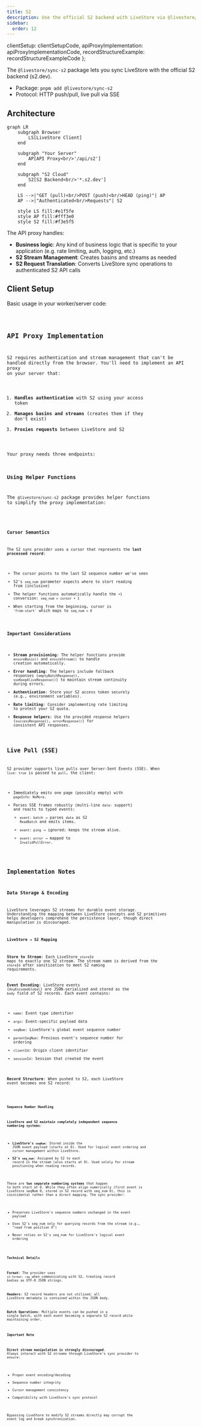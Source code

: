```yaml
---
title: S2
description: Use the official S2 backend with LiveStore via @livestore/sync-s2
sidebar:
  order: 12
---
```



  clientSetup: clientSetupCode,
  apiProxyImplementation: apiProxyImplementationCode,
  recordStructureExample: recordStructureExampleCode
};

The `@livestore/sync-s2` package lets you sync LiveStore with the official S2 backend (s2.dev).

- Package: `pnpm add @livestore/sync-s2`
- Protocol: HTTP push/pull, live pull via SSE

## Architecture

```mermaid
graph LR
    subgraph Browser
        LS[LiveStore Client]
    end
    
    subgraph "Your Server"
        AP[API Proxy<br/>'/api/s2']
    end
    
    subgraph "S2 Cloud"
        S2[S2 Backend<br/>'*.s2.dev']
    end
    
    LS -->|"GET (pull)<br/>POST (push)<br/>HEAD (ping)"| AP
    AP -->|"Authenticated<br/>Requests"| S2
    
    style LS fill:#e1f5fe
    style AP fill:#fff3e0
    style S2 fill:#f3e5f5
```

The API proxy handles:
- **Business logic**: Any kind of business logic that is specific to your application (e.g. rate limiting, auth, logging, etc.)
- **S2 Stream Management**: Creates basins and streams as needed
- **S2 Request Translation**: Converts LiveStore sync operations to authenticated S2 API calls

## Client Setup

Basic usage in your worker/server code:

<Code lang="ts" meta="twoslash" code={CODE.clientSetup} title="src/livestore.worker.ts" />

## API Proxy Implementation

S2 requires authentication and stream management that can't be handled directly from the browser. You'll need to implement an API proxy on your server that:

1. **Handles authentication** with S2 using your access token
2. **Manages basins and streams** (creates them if they don't exist)
3. **Proxies requests** between LiveStore and S2

Your proxy needs three endpoints:

### Using Helper Functions

The `@livestore/sync-s2` package provides helper functions to simplify the proxy implementation:

<Code lang="ts" meta="twoslash" code={CODE.apiProxyImplementation} title="api/s2.ts" />

### Cursor Semantics

The S2 sync provider uses a cursor that represents the **last processed record**:
- The cursor points to the last S2 sequence number we've seen
- S2's `seq_num` parameter expects where to start reading from (inclusive)
- The helper functions automatically handle the `+1` conversion: `seq_num = cursor + 1`
- When starting from the beginning, cursor is `'from-start'` which maps to `seq_num = 0`

### Important Considerations

- **Stream provisioning**: The helper functions provide `ensureBasin()` and `ensureStream()` to handle creation automatically.
- **Error handling**: The helpers include fallback responses (`emptyBatchResponse()`, `sseKeepAliveResponse()`) to maintain stream continuity during errors.
- **Authentication**: Store your S2 access token securely (e.g., environment variables).
- **Rate limiting**: Consider implementing rate limiting to protect your S2 quota.
- **Response helpers**: Use the provided response helpers (`successResponse()`, `errorResponse()`) for consistent API responses.

## Live Pull (SSE)

S2 provider supports live pulls over Server-Sent Events (SSE). When `live: true` is passed to `pull`, the client:
- Immediately emits one page (possibly empty) with `pageInfo: NoMore`.
- Parses SSE frames robustly (multi-line `data:` support) and reacts to typed events:
  - `event: batch` → parses `data` as S2 `ReadBatch` and emits items.
  - `event: ping` → ignored; keeps the stream alive.
  - `event: error` → mapped to `InvalidPullError`.

## Implementation Notes

### Data Storage & Encoding

LiveStore leverages S2 streams for durable event storage. Understanding the mapping between LiveStore concepts and S2 primitives helps developers comprehend the persistence layer, though direct manipulation is discouraged.

#### LiveStore → S2 Mapping

**Store to Stream**: Each LiveStore `storeId` maps to exactly one S2 stream. The stream name is derived from the `storeId` after sanitization to meet S2 naming requirements.

**Event Encoding**: LiveStore events (`AnyEncodedGlobal`) are JSON-serialized and stored as the `body` field of S2 records. Each event contains:
- `name`: Event type identifier
- `args`: Event-specific payload data
- `seqNum`: LiveStore's global event sequence number
- `parentSeqNum`: Previous event's sequence number for ordering
- `clientId`: Origin client identifier
- `sessionId`: Session that created the event

**Record Structure**: When pushed to S2, each LiveStore event becomes one S2 record:

<Code lang="json" code={CODE.recordStructureExample} title="S2 Record Example" />

#### Sequence Number Handling

**LiveStore and S2 maintain completely independent sequence numbering systems**:

- **LiveStore's `seqNum`**: Stored inside the JSON event payload (starts at 0). Used for logical event ordering and cursor management within LiveStore.
- **S2's `seq_num`**: Assigned by S2 to each record in the stream (also starts at 0). Used solely for stream positioning when reading records.

These are **two separate numbering systems** that happen to both start at 0. While they often align numerically (first event is LiveStore seqNum 0, stored in S2 record with seq_num 0), this is coincidental rather than a direct mapping. The sync provider:
- Preserves LiveStore's sequence numbers unchanged in the event payload
- Uses S2's seq_num only for querying records from the stream (e.g., "read from position X")
- Never relies on S2's seq_num for LiveStore's logical event ordering

#### Technical Details

**Format**: The provider uses `s2-format: raw` when communicating with S2, treating record bodies as UTF-8 JSON strings.

**Headers**: S2 record headers are not utilized; all LiveStore metadata is contained within the JSON body.

**Batch Operations**: Multiple events can be pushed in a single batch, with each event becoming a separate S2 record while maintaining order.

#### Important Note

**Direct stream manipulation is strongly discouraged**. Always interact with S2 streams through LiveStore's sync provider to ensure:
- Proper event encoding/decoding
- Sequence number integrity
- Cursor management consistency
- Compatibility with LiveStore's sync protocol

Bypassing LiveStore to modify S2 streams directly may corrupt the event log and break synchronization.